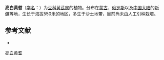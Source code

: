 {{Speciesbox
| name = 亮白黄耆
| status = 
| status_system = 
| image =
| genus = Astragalus
| species = candidissimus
| authority = Ledeb.
}}

'''亮白黄耆'''（[[学名|学名]]：{{lang|la|''Astragalus candidissimus''}}）为[[豆科|豆科]][[黄芪属|黄芪属]]的植物。分布在[[蒙古|蒙古]]、[[俄罗斯|俄罗斯]]以及[[中国大陆|中国大陆]]的[[新疆|新疆]]等地，生长于海拔550米的地区，多生于沙土地带，目前尚未由人工引种栽培。

== 参考文献 ==
<div class="references-small">
* {{cite web| url =http://www.bioinfo.cn/db05/KmzwSpecies.php?action=view&id=15658| title =亮白黄耆| work =《中国高等植物数据库全库》| publisher =中国科学院微生物研究所| author =昆明植物研究所| accessdate =2009-02-24| deadurl =yes| archiveurl =https://web.archive.org/web/20160305042428/http://www.bioinfo.cn/db05/KmzwSpecies.php?action=view&id=15658| archivedate =2016-03-05}}
</div>
{{Taxonbar|from=Q10883360}}

[[Category:黄芪属|亮白黄耆]]


{{植物小作品}}